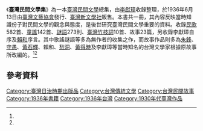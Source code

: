 《'''臺灣民間文學集'''》為一本[[臺灣|臺灣]][[民間文學|民間文學]]總集，由[[李獻璋|李獻璋]]收錄整理，於1936年6月13日由[[臺灣文藝協會|臺灣文藝協會]]發行、[[臺灣新文學社|臺灣新文學社]]販售。本書共一冊，其內容反映當時知識份子對民間文學的觀念與態度，是後世研究臺灣民間文學重要的資料。收錄[[民歌|民歌]]582首、[[童謠|童謠]]142首、[[謎語|謎語]]273則、[[臺灣竹枝詞|臺灣竹枝詞]]10首、故事23篇，另收錄李獻璋自序及[[賴和|賴和]]序言。其中歌謠謎語等多為無作者的收集之作，而故事作品則多為[[莊松林_(台灣)|朱鋒]]、[[楊守愚|守愚]]、[[黃石輝|黃石輝]]、賴和、[[蔡秋桐|愁洞]]、[[黃得時|黃得時]]及李獻璋等當時知名的台灣文學家根據原故事所改編的。<ref name="大百科全書"/><ref name="小事典"/>

==參考資料==
{{reflist|1|refs=

<ref name="大百科全書">{{cite web |url=http://nrch.culture.tw/twpedia.aspx?id=2160 |title=《臺灣民間文學集》 |accessdate= |last= |first= |author=蔡蕙如 |coauthors= |date=2009年10月28日 |work=臺灣大百科全書 |publisher=行政院文化建設委員會 }}</ref>

<ref name="小事典">{{cite web |url=http://ikm.nmtl.gov.tw/index.php?option=com_klg&task=ddetail&id=272&Itemid=238 |title=6月13日，李獻璋編《臺灣民間文學集》出版。 |accessdate= |last= |first= |author= |coauthors= |date= |work=台灣文學小事典 |publisher=國立台灣文學館 }}</ref>

}}
{{book-stub}}
[[Category:臺灣日治時期出版品|Category:臺灣日治時期出版品]]
[[Category:台灣傳統文學|Category:台灣傳統文學]]
[[Category:台灣民間故事|Category:台灣民間故事]]
[[Category:1936年書籍|Category:1936年書籍]]
[[Category:1936年台灣|Category:1936年台灣]]
[[Category:1930年代臺灣作品|Category:1930年代臺灣作品]]
